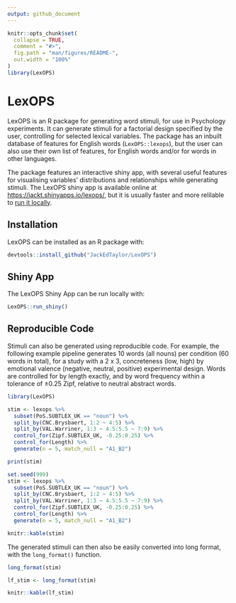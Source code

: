 ```yaml
---
output: github_document
---
```


<!-- README.md is generated from README.Rmd. Please edit that file -->

```r
knitr::opts_chunk$set(
  collapse = TRUE,
  comment = "#>",
  fig.path = "man/figures/README-",
  out.width = "100%"
)
library(LexOPS)
```
# LexOPS

<!-- badges: start -->
<!-- badges: end -->

LexOPS is an R package for generating word stimuli, for use in Psychology experiments. It can generate stimuli for a factorial design specified by the user, controlling for selected lexical variables. The package has an inbuilt database of features for English words (`LexOPS::lexops`), but the user can also use their own list of features, for English words and/or for words in other languages.

The package features an interactive shiny app, with several useful features for visualising variables' distributions and relationships while generating stimuli. The LexOPS shiny app is available online at [https://jackt.shinyapps.io/lexops/](https://jackt.shinyapps.io/lexops/), but it is usually faster and more relilable to [run it locally](#shiny-app).

## Installation

LexOPS can be installed as an R package with:

```r
devtools::install_github("JackEdTaylor/LexOPS")
```

## Shiny App

The LexOPS Shiny App can be run locally with:

```r
LexOPS::run_shiny()
```

## Reproducible Code

Stimuli can also be generated using reproducible code. For example, the following example pipeline generates 10 words (all nouns) per condition (60 words in total), for a study with a 2 x 3, concreteness (low, high) by emotional valence (negative, neutral, positive) experimental design. Words are controlled for by length exactly, and by word frequency within a tolerance of ±0.25 Zipf, relative to neutral abstract words.

```r
library(LexOPS)

stim <- lexops %>%
  subset(PoS.SUBTLEX_UK == "noun") %>%
  split_by(CNC.Brysbaert, 1:2 ~ 4:5) %>%
  split_by(VAL.Warriner, 1:3 ~ 4.5:5.5 ~ 7:9) %>%
  control_for(Zipf.SUBTLEX_UK, -0.25:0.25) %>%
  control_for(Length) %>%
  generate(n = 5, match_null = "A1_B2")

print(stim)
```

```r
set.seed(999)
stim <- lexops %>%
  subset(PoS.SUBTLEX_UK == "noun") %>%
  split_by(CNC.Brysbaert, 1:2 ~ 4:5) %>%
  split_by(VAL.Warriner, 1:3 ~ 4.5:5.5 ~ 7:9) %>%
  control_for(Zipf.SUBTLEX_UK, -0.25:0.25) %>%
  control_for(Length) %>%
  generate(n = 5, match_null = "A1_B2")
```

```r
knitr::kable(stim)
```

The generated stimuli can then also be easily converted into long format, with the `long_format()` function.

```r
long_format(stim)
```

```r
lf_stim <- long_format(stim)
```

```r
knitr::kable(lf_stim)
```
